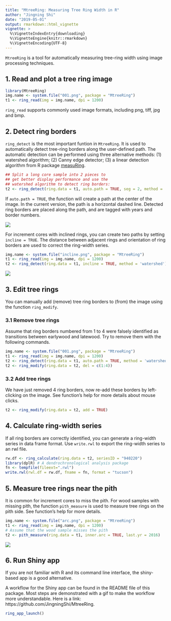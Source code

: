 ```yaml
---
title: "MtreeRing: Measuring Tree Ring Width in R"
author: "Jingning Shi"
date: "2019-05-01"
output: rmarkdown::html_vignette
vignette: >
  %\VignetteIndexEntry{downloading}
  %\VignetteEngine{knitr::rmarkdown}
  %\VignetteEncoding{UTF-8}
---
```


<!--require(knitr);require(markdown);knit("MtreeRing_vignette.Rmd")-->

`MtreeRing` is a tool for automatically measuring tree-ring width using image processing techniques.

## 1. Read and plot a tree ring image

```r
library(MtreeRing)
img.name <- system.file("001.png", package = "MtreeRing")
t1 <- ring_read(img = img.name, dpi = 1200)
```

`ring_read` supports commonly used image formats, including png, tiff, jpg and bmp.


## 2. Detect ring borders 

`ring_detect` is the most important funtion in `MtreeRing`. It is used to automatically detect tree-ring borders along the user-defined path. The automatic detection can be performed using three alternative methods: (1) watershed algorithm; (2) Canny edge detector; (3) a linear detection algorithm from R package [measuRing](https://CRAN.R-project.org/package=measuRing).

```r
## Split a long core sample into 2 pieces to
## get better display performance and use the
## watershed algorithm to detect ring borders:
t2 <- ring_detect(ring.data = t1, auto.path = TRUE, seg = 2, method = 'watershed')
```

If `auto.path = TRUE`, the function will create a path at the center of the image. In the current version, the path is a horizontal dashed line. Detected ring borders are placed along the path, and are tagged with years and border numbers.

![](img/single_path.png)

For increment cores with inclined rings, you can create two paths by setting `incline = TRUE`. The distance between adjacent rings and orientation of ring borders are used to correct the ring-width series.

```r
img.name <- system.file("incline.png", package = "MtreeRing")
t1 <- ring_read(img = img.name, dpi = 1200)
t2 <- ring_detect(ring.data = t1, incline = TRUE, method = 'watershed')
```

![](img/two_paths.png)

## 3. Edit tree rings

You can manually add (remove) tree ring borders to (from) the image using the function `ring_modify`.

### 3.1 Remove tree rings

Assume that ring borders numbered from 1 to 4 were falsely identified as transitions between earlywood and latewood. Try to remove them with the following commands.

```r
img.name <- system.file("001.png", package = "MtreeRing")
t1 <- ring_read(img = img.name, dpi = 1200)
t2 <- ring_detect(ring.data = t1, auto.path = TRUE, method = 'watershed')
t2 <- ring_modify(ring.data = t2, del = c(1:4))
```

### 3.2 Add tree rings

We have just removed 4 ring borders, now re-add these borders by left-clicking on the image. See function's help for more details about mouse clicks.

```r
t2 <- ring_modify(ring.data = t2, add = TRUE)
```

## 4. Calculate ring-width series 

If all ring borders are correctly identified, you can generate a ring-width series in data frame format. Use `write.rwl` to export the ring-width series to an rwl file.

```r
rw.df <- ring_calculate(ring.data = t2, seriesID = "940220")
library(dplR) # A dendrochronological analysis package
fn <- tempfile(fileext=".rwl")
write.rwl(rwl.df = rw.df, fname = fn, format = "tucson")
```

## 5. Measure tree rings near the pith

It is common for increment cores to miss the pith. For wood samples with missing pith, the function `pith_measure` is used to measure tree rings on the pith side. See function's help for more details.

```r
img.name <- system.file("arc.png", package = "MtreeRing")
t1 <- ring_read(img = img.name, dpi = 1200)
# Assume that the wood sample misses the pith
t2 <- pith_measure(ring.data = t1, inner.arc = TRUE, last.yr = 2016)
```

![](img/arc.jpg)

## 6. Run Shiny app

If you are not familiar with R and its command line interface, the shiny-based app is a good alternative. 

A workflow for the Shiny app can be found in the README file of this package. Most steps are demonstrated with a gif to make the workflow more understandable. Here is a link: https://github.com/JingningShi/MtreeRing.

```r
ring_app_launch()
```


